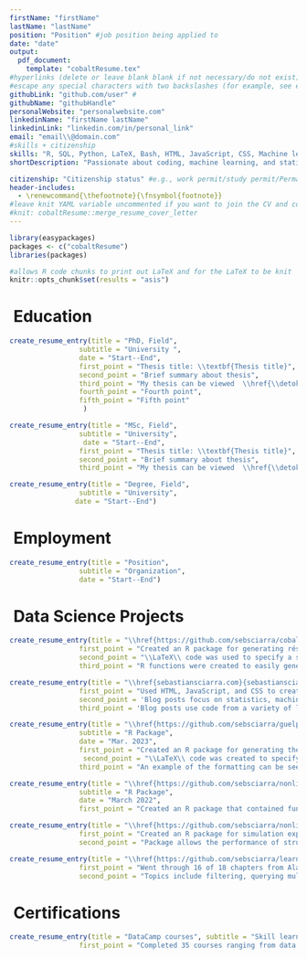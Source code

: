 ```yaml
---
firstName: "firstName"
lastName: "lastName"
position: "Position" #job position being applied to 
date: "date" 
output: 
  pdf_document:
    template: "cobaltResume.tex"
#hyperlinks (delete or leave blank blank if not necessary/do not exist)
#escape any special characters with two backslashes (for example, see email variable)
githubLink: "github.com/user" #
githubName: "githubHandle"
personalWebsite: "personalwebsite.com"
linkedinName: "firstName lastName"
linkedinLink: "linkedin.com/in/personal_link"
email: "email\\@domain.com" 
#skills + citizenship
skills: "R, SQL, Python, LaTeX, Bash, HTML, JavaScript, CSS, Machine learning, Data science, Data visualization, Knowledge translation" #skills relevant to the job
shortDescription: "Passionate about coding, machine learning, and statistics and completed my PhD dissertation at the intersection of these fields to address a practical problem in Industrial-Organizational psychology. Writes about machine learning at \\href{sebastiansciarra.com}{\\textcolor{blue}{sebastiansciarra.com}}."

citizenship: "Citizenship status" #e.g., work permit/study permit/Permanent resident/citizen, etc.
header-includes: 
  - \renewcommand{\thefootnote}{\fnsymbol{footnote}}
#leave knit YAML variable uncommented if you want to join the CV and cover letter in one PDF
#knit: cobaltResume::merge_resume_cover_letter
---
```


```r
library(easypackages)
packages <- c("cobaltResume")
libraries(packages)

#allows R code chunks to print out LaTeX and for the LaTeX to be knit
knitr::opts_chunk$set(results = "asis")
```


# \faUniversity\ Education

```r
create_resume_entry(title = "PhD, Field", 
                 subtitle = "University ", 
                 date = "Start--End", 
                 first_point = "Thesis title: \\textbf{Thesis title}", 
                 second_point = "Brief summary about thesis", 
                 third_point = "My thesis can be viewed  \\href{\\detokenize{link_to_thesis}}{\\textcolor{blue}{here}}", 
                 fourth_point = "Fourth point", 
                 fifth_point = "Fifth point"
                  )
```

```r
create_resume_entry(title = "MSc, Field", 
                 subtitle = "University",
                  date = "Start--End", 
                 first_point = "Thesis title: \\textbf{Thesis title}", 
                 second_point = "Brief summary about thesis", 
                 third_point = "My thesis can be viewed  \\href{\\detokenize{link_to_thesis}}{\\textcolor{blue}{here}}")

```

```r
create_resume_entry(title = "Degree, Field", 
                 subtitle = "University", 
                date = "Start--End")
```



# \faSuitcase\ Employment 


```r
create_resume_entry(title = "Position", 
                 subtitle = "Organization", 
                 date = "Start--End")
```



# \faCode\ Data Science Projects


```r
create_resume_entry(title = "\\href{https://github.com/sebsciarra/cobaltResume}{cobaltResume}\\footnote{\noindent clickable hyperlink to the corresponding repository on my GitHub}", subtitle = "R Package", date = "May 2023", 
                 first_point = "Created an R package for generating résumés and cover letters within RStudio", 
                 second_point = "\\LaTeX\\ code was used to specify a styling template that draws inspiration from the cobalt theme in the RStudio IDE ", 
                 third_point = "R functions were created to easily generate résumé entries and merge résumés and cover letters into one PDF file")
```


```r
create_resume_entry(title = "\\href{sebastiansciarra.com}{sebastiansciarra.com}*", subtitle = "Personal website", date = "Mar. 2023", 
                 first_point = "Used HTML, JavaScript, and CSS to create a personal website for writing blog posts",
                 second_point = 'Blog posts focus on statistics, machine learning, and coding by explaining technical details, providing demonstrations, and conducting simulation experiments', 
                 third_point = 'Blog posts use code from a variety of language to explain content. As an example, my post titled ``\\href{https://sebastiansciarra.com/coding_tricks/em_demo/}{\\textcolor{blue}{Coding and Visualizing the Expectation-Maximization Algorithm}}" used R, Python, and CSS code')
```

```r
create_resume_entry(title = "\\href{https://github.com/sebsciarra/guelphdown}{guelphdown}*\\footnotetext{clickable hyperlink to the corresponding repository on my GitHub}", 
                 subtitle = "R Package", 
                 date = "Mar. 2023", 
                 first_point = "Created an R package for generating theses according to the University of Guelph formatting requirements", 
                  second_point = "\\LaTeX\\ code was created to specify a template, which included different formattings for the preamble, body, refences, and appendices",
                 third_point = "An example of the formatting can be seen in my \\href{\\detokenize{https://atrium.lib.uoguelph.ca/xmlui/bitstream/handle/10214/27543/Sciarra_Sebastian_202304_PhD.pdf?sequence=1&isAllowed=y}}{\\textcolor{blue}{thesis}}")
```


```r
create_resume_entry(title = "\\href{https://github.com/sebsciarra/nonlinSimsAnalysis}{nonlinSimsAnalysis}*", 
                 subtitle = "R Package",
                 date = "March 2022", 
                 first_point = "Created an R package that contained functions for automating the cleaning, analysis, and visualization of large data sets for my doctoral dissertation (e.g., 40 000+ rows)")
```

```r
create_resume_entry(title = "\\href{https://github.com/sebsciarra/nonlinSims}{nonlinSims}*", subtitle = "R Package", date = "Jan. 2022", 
                 first_point = "Created an R package for simulation experiments in my doctoral dissertation",
                 second_point = "Package allows the performance of structured latent growth curve models to be evaluated under several different conditions")
```

```r
create_resume_entry(title = "\\href{https://github.com/sebsciarra/learning_SQL}{Learning SQL}*", subtitle = "Skill learning", date = "Mar. 2021", 
                 first_point = "Went through 16 of 18 chapters from Alan Beaulieu's \\href{https://www.amazon.ca/Learning-SQL-Generate-Manipulate-Retrieve/dp/1492057614/ref=sr_1_1?hvadid=324956203165&hvdev=c&hvlocphy=9000835&hvnetw=g&hvqmt=e&hvrand=9921433988929165270&hvtargid=kwd-312865785332&hydadcr=16084_10268182&keywords=learning+sql+by+alan+beaulieu&qid=1684158363&sr=8-1}{\\textcolor{blue}{Learning SQL}}", 
                 second_point = "Topics include filtering, querying multiple tables, sets, grouping and aggregates, subqueries, joins, transactions etc.")
```


# \faCertificate\ Certifications

```r
create_resume_entry(title = "DataCamp courses", subtitle = "Skill learning", date = "June 2018--Aug. 2020", 
                 first_point = "Completed 35 courses ranging from data visualization and writing functions to  machine learning topics such as tree-based models and support vector machines. For a full list of the courses, see the relevant section on my LinkedIn \\href{https://www.linkedin.com/in/sebsciarra/details/certifications/}{\\textcolor{blue}{here}}")
```


